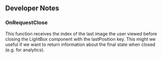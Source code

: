 ## Developer Notes

### OnRequestClose

This function receives the index of the last image the user viewed before
closing the LightBox component with the lastPosition key. This might we useful
if we want to return information about the final state when closed (e.g. for
analytics).
